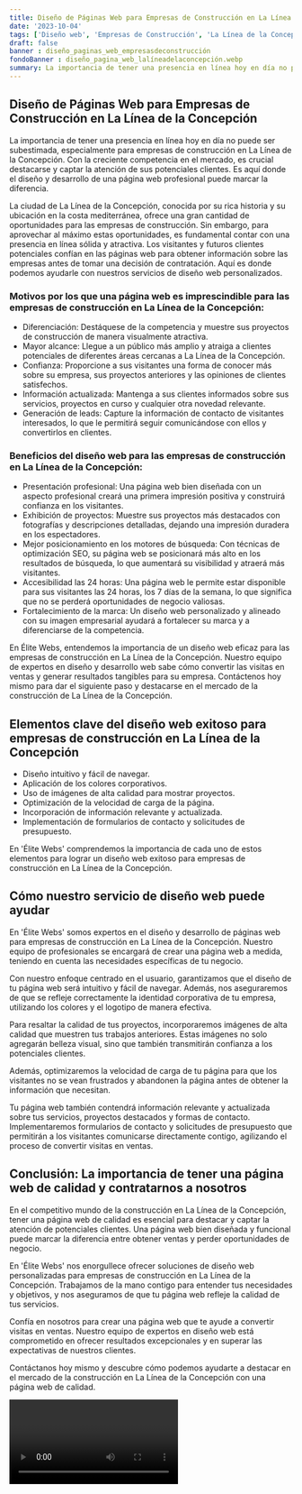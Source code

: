 ```yaml
---
title: Diseño de Páginas Web para Empresas de Construcción en La Línea de la Concepción
date: '2023-10-04'
tags: ['Diseño web', 'Empresas de Construcción', 'La Línea de la Concepción']
draft: false
banner : diseño_paginas_web_empresasdeconstrucción
fondoBanner : diseño_pagina_web_lalíneadelaconcepción.webp
summary: La importancia de tener una presencia en línea hoy en día no puede ser subestimada, especialmente para empresas de construcción en La Línea de la Concepción. Con la creciente competencia en el mercado, es crucial destacarse y captar la atención de sus potenciales clientes. Es aquí donde el diseño y desarrollo de una página web profesional puede marcar la diferencia.
---
```


## Diseño de Páginas Web para Empresas de Construcción en La Línea de la Concepción

La importancia de tener una presencia en línea hoy en día no puede ser subestimada, especialmente para empresas de construcción en La Línea de la Concepción. Con la creciente competencia en el mercado, es crucial destacarse y captar la atención de sus potenciales clientes. Es aquí donde el diseño y desarrollo de una página web profesional puede marcar la diferencia.

La ciudad de La Línea de la Concepción, conocida por su rica historia y su ubicación en la costa mediterránea, ofrece una gran cantidad de oportunidades para las empresas de construcción. Sin embargo, para aprovechar al máximo estas oportunidades, es fundamental contar con una presencia en línea sólida y atractiva. Los visitantes y futuros clientes potenciales confían en las páginas web para obtener información sobre las empresas antes de tomar una decisión de contratación. Aquí es donde podemos ayudarle con nuestros servicios de diseño web personalizados.

### Motivos por los que una página web es imprescindible para las empresas de construcción en La Línea de la Concepción:

- Diferenciación: Destáquese de la competencia y muestre sus proyectos de construcción de manera visualmente atractiva.
- Mayor alcance: Llegue a un público más amplio y atraiga a clientes potenciales de diferentes áreas cercanas a La Línea de la Concepción.
- Confianza: Proporcione a sus visitantes una forma de conocer más sobre su empresa, sus proyectos anteriores y las opiniones de clientes satisfechos.
- Información actualizada: Mantenga a sus clientes informados sobre sus servicios, proyectos en curso y cualquier otra novedad relevante.
- Generación de leads: Capture la información de contacto de visitantes interesados, lo que le permitirá seguir comunicándose con ellos y convertirlos en clientes.

### Beneficios del diseño web para las empresas de construcción en La Línea de la Concepción:

- Presentación profesional: Una página web bien diseñada con un aspecto profesional creará una primera impresión positiva y construirá confianza en los visitantes.
- Exhibición de proyectos: Muestre sus proyectos más destacados con fotografías y descripciones detalladas, dejando una impresión duradera en los espectadores.
- Mejor posicionamiento en los motores de búsqueda: Con técnicas de optimización SEO, su página web se posicionará más alto en los resultados de búsqueda, lo que aumentará su visibilidad y atraerá más visitantes.
- Accesibilidad las 24 horas: Una página web le permite estar disponible para sus visitantes las 24 horas, los 7 días de la semana, lo que significa que no se perderá oportunidades de negocio valiosas.
- Fortalecimiento de la marca: Un diseño web personalizado y alineado con su imagen empresarial ayudará a fortalecer su marca y a diferenciarse de la competencia.

En Élite Webs, entendemos la importancia de un diseño web eficaz para las empresas de construcción en La Línea de la Concepción. Nuestro equipo de expertos en diseño y desarrollo web sabe cómo convertir las visitas en ventas y generar resultados tangibles para su empresa. Contáctenos hoy mismo para dar el siguiente paso y destacarse en el mercado de la construcción de La Línea de la Concepción.

<GifSeo />

<Cta />

## Elementos clave del diseño web exitoso para empresas de construcción en La Línea de la Concepción

- Diseño intuitivo y fácil de navegar.
- Aplicación de los colores corporativos.
- Uso de imágenes de alta calidad para mostrar proyectos.
- Optimización de la velocidad de carga de la página.
- Incorporación de información relevante y actualizada.
- Implementación de formularios de contacto y solicitudes de presupuesto.

En 'Élite Webs' comprendemos la importancia de cada uno de estos elementos para lograr un diseño web exitoso para empresas de construcción en La Línea de la Concepción.

## Cómo nuestro servicio de diseño web puede ayudar

En 'Élite Webs' somos expertos en el diseño y desarrollo de páginas web para empresas de construcción en La Línea de la Concepción. Nuestro equipo de profesionales se encargará de crear una página web a medida, teniendo en cuenta las necesidades específicas de tu negocio.

Con nuestro enfoque centrado en el usuario, garantizamos que el diseño de tu página web será intuitivo y fácil de navegar. Además, nos aseguraremos de que se refleje correctamente la identidad corporativa de tu empresa, utilizando los colores y el logotipo de manera efectiva.

Para resaltar la calidad de tus proyectos, incorporaremos imágenes de alta calidad que muestren tus trabajos anteriores. Estas imágenes no solo agregarán belleza visual, sino que también transmitirán confianza a los potenciales clientes.

Además, optimizaremos la velocidad de carga de tu página para que los visitantes no se vean frustrados y abandonen la página antes de obtener la información que necesitan.

Tu página web también contendrá información relevante y actualizada sobre tus servicios, proyectos destacados y formas de contacto. Implementaremos formularios de contacto y solicitudes de presupuesto que permitirán a los visitantes comunicarse directamente contigo, agilizando el proceso de convertir visitas en ventas.

## Conclusión: La importancia de tener una página web de calidad y contratarnos a nosotros

En el competitivo mundo de la construcción en La Línea de la Concepción, tener una página web de calidad es esencial para destacar y captar la atención de potenciales clientes. Una página web bien diseñada y funcional puede marcar la diferencia entre obtener ventas y perder oportunidades de negocio.

En 'Élite Webs' nos enorgullece ofrecer soluciones de diseño web personalizadas para empresas de construcción en La Línea de la Concepción. Trabajamos de la mano contigo para entender tus necesidades y objetivos, y nos aseguramos de que tu página web refleje la calidad de tus servicios.

Confía en nosotros para crear una página web que te ayude a convertir visitas en ventas. Nuestro equipo de expertos en diseño web está comprometido en ofrecer resultados excepcionales y en superar las expectativas de nuestros clientes.

Contáctanos hoy mismo y descubre cómo podemos ayudarte a destacar en el mercado de la construcción en La Línea de la Concepción con una página web de calidad.

<Video />

<CtaBot job='Empresas de Construcción' city='La Línea de la Concepción'/>

<Gmaps query='La Línea de la Concepción+españa+maps' />